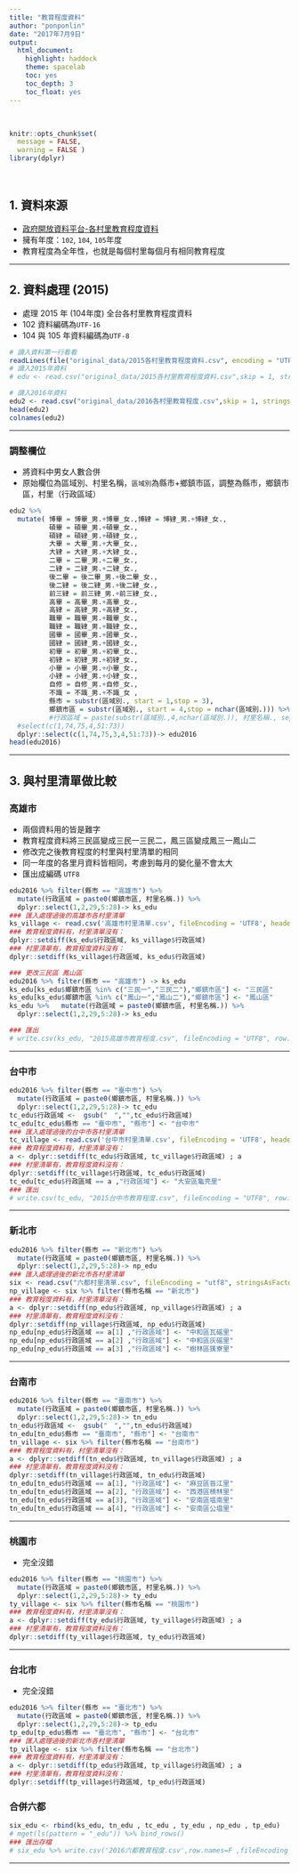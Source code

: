 ```yaml
---
title: "教育程度資料"
author: "ponponlin"
date: "2017年7月9日"
output: 
  html_document: 
    highlight: haddock
    theme: spacelab
    toc: yes
    toc_depth: 3
    toc_float: yes
---
```


<br/>

```r
knitr::opts_chunk$set(
  message = FALSE,
  warning = FALSE )
library(dplyr)
```

<br/>

## 1. 資料來源
- [政府開放資料平台-各村里教育程度資料](http://data.gov.tw/node/8409)
- 擁有年度：`102`, `104`, `105`年度
- 教育程度為全年性，也就是每個村里每個月有相同教育程度

------------

## 2. 資料處理 (2015)
- 處理 2015 年 (104年度) 全台各村里教育程度資料
- 102 資料編碼為`UTF-16`
- 104 與 105 年資料編碼為`UTF-8`

```r
# 讀入資料第一行看看
readLines(file("original_data/2015各村里教育程度資料.csv", encoding = "UTF-8"), n = 1)
# 讀入2015年資料
# edu <- read.csv("original_data/2015各村里教育程度資料.csv",skip = 1, stringsAsFactors = F, fileEncoding = "UTF8")

# 讀入2016年資料
edu2 <- read.csv("original_data/2016各村里教育程度.csv",skip = 1, stringsAsFactors = F, fileEncoding = "UTF8")
head(edu2)
colnames(edu2)
```

----------------

### 調整欄位
- 將資料中男女人數合併
- 原始欄位為區域別、村里名稱，`區域別`為縣市+鄉鎮市區，調整為縣市，鄉鎮市區，村里（行政區域）

```r
edu2 %>% 
  mutate( 博畢 = 博畢_男.+博畢_女.,博肄 = 博肄_男.+博肄_女.,
          碩畢 = 碩畢_男.+碩畢_女.,
          碩肄 = 碩肄_男.+碩肄_女.,
          大畢 = 大畢_男.+大畢_女.,
          大肄 = 大肄_男.+大肄_女.,
          二畢 = 二畢_男.+二畢_女.,
          二肄 = 二肄_男.+二肄_女.,
          後二畢 = 後二畢_男.+後二畢_女.,
          後二肄 = 後二肄_男.+後二肄_女.,
          前三肄 = 前三肄_男.+前三肄_女.,
          高畢 = 高畢_男.+高畢_女.,
          高肄 = 高肄_男.+高肄_女.,
          職畢 = 職畢_男.+職畢_女.,
          職肄 = 職肄_男.+職肄_女.,
          國畢 = 國畢_男.+國畢_女.,
          國肄 = 國肄_男.+國肄_女.,
          初畢 = 初畢_男.+初畢_女.,
          初肄 = 初肄_男.+初肄_女.,
          小畢 = 小畢_男.+小畢_女.,
          小肄 = 小肄_男.+小肄_女.,
          自修 = 自修_男.+自修_女.,
          不識 = 不識_男.+不識_女 ,
          縣市 = substr(區域別., start = 1,stop = 3),
          鄉鎮市區 = substr(區域別., start = 4,stop = nchar(區域別.))) %>%
          #行政區域 = paste(substr(區域別.,4,nchar(區域別.)), 村里名稱., sep = '') ) %>% 
  #select(c(1,74,75,4,51:73)) 
  dplyr::select(c(1,74,75,3,4,51:73))-> edu2016
head(edu2016)
```

--------------

## 3. 與村里清單做比較

### 高雄市
- 兩個資料用的皆是難字
- 教育程度資料將三民區變成三民一三民二，鳳三區變成鳳三一鳳山二
- 修改完之後教育程度的村里與村里清單的相同
- 同一年度的各里月資料皆相同，考慮到每月的變化量不會太大
- 匯出成編碼 `UTF8`

```r
edu2016 %>% filter(縣市 == "高雄市") %>% 
  mutate(行政區域 = paste0(鄉鎮市區, 村里名稱.)) %>% 
  dplyr::select(1,2,29,5:28)-> ks_edu
### 匯入處理過後的高雄市各村里清單
ks_village <- read.csv('高雄市村里清單.csv', fileEncoding = 'UTF8', header = T, stringsAsFactors = F)
### 教育程度資料有，村里清單沒有：
dplyr::setdiff(ks_edu$行政區域, ks_village$行政區域)
### 村里清單有，教育程度資料沒有：
dplyr::setdiff(ks_village$行政區域, ks_edu$行政區域)

### 更改三民區 鳳山區
edu2016 %>% filter(縣市 == "高雄市") -> ks_edu
ks_edu[ks_edu$鄉鎮市區 %in% c("三民一","三民二"),"鄉鎮市區"] <- "三民區"
ks_edu[ks_edu$鄉鎮市區 %in% c("鳳山一","鳳山二"),"鄉鎮市區"] <- "鳳山區"
ks_edu %>%   mutate(行政區域 = paste0(鄉鎮市區, 村里名稱.)) %>% 
  dplyr::select(1,2,29,5:28)-> ks_edu

### 匯出
# write.csv(ks_edu, "2015高雄市教育程度.csv", fileEncoding = "UTF8", row.names = F)

```

---------

### 台中市

```r
edu2016 %>% filter(縣市 == "臺中市") %>% 
  mutate(行政區域 = paste0(鄉鎮市區, 村里名稱.)) %>% 
  dplyr::select(1,2,29,5:28)-> tc_edu
tc_edu$行政區域 <-  gsub("　","",tc_edu$行政區域)
tc_edu[tc_edu$縣市 == "臺中市", "縣市"] <- "台中市"
### 匯入處理過後的台中市各村里清單
tc_village <- read.csv('台中市村里清單.csv', fileEncoding = 'UTF8', header = T, stringsAsFactors = F)
### 教育程度資料有，村里清單沒有：
a <- dplyr::setdiff(tc_edu$行政區域, tc_village$行政區域) ; a
### 村里清單有，教育程度資料沒有：
dplyr::setdiff(tc_village$行政區域, tc_edu$行政區域)
tc_edu[tc_edu$行政區域 == a ,"行政區域"] <- "大安區龜壳里"
### 匯出
# write.csv(tc_edu, "2015台中市教育程度.csv", fileEncoding = "UTF8", row.names = F)
```

-------

### 新北市

```r
edu2016 %>% filter(縣市 == "新北市") %>% 
  mutate(行政區域 = paste0(鄉鎮市區, 村里名稱.)) %>% 
  dplyr::select(1,2,29,5:28)-> np_edu
### 匯入處理過後的新北市各村里清單
six <- read.csv("六都村里清單.csv", fileEncoding = "utf8", stringsAsFactors = F)
np_village <- six %>% filter(縣市名稱 == "新北市")
### 教育程度資料有，村里清單沒有：
a <- dplyr::setdiff(np_edu$行政區域, np_village$行政區域) ; a
### 村里清單有，教育程度資料沒有：
dplyr::setdiff(np_village$行政區域, np_edu$行政區域)
np_edu[np_edu$行政區域 == a[1] ,"行政區域"] <- "中和區瓦磘里"
np_edu[np_edu$行政區域 == a[2] ,"行政區域"] <- "中和區灰磘里"
np_edu[np_edu$行政區域 == a[3] ,"行政區域"] <- "樹林區獇寮里"

```

---------

### 台南市

```r
edu2016 %>% filter(縣市 == "臺南市") %>% 
  mutate(行政區域 = paste0(鄉鎮市區, 村里名稱.)) %>% 
  dplyr::select(1,2,29,5:28)-> tn_edu
tn_edu$行政區域 <-  gsub("　","",tn_edu$行政區域)
tn_edu[tn_edu$縣市 == "臺南市", "縣市"] <- "台南市"
tn_village <- six %>% filter(縣市名稱 == "台南市")
### 教育程度資料有，村里清單沒有：
a <- dplyr::setdiff(tn_edu$行政區域, tn_village$行政區域) ; a
### 村里清單有，教育程度資料沒有：
dplyr::setdiff(tn_village$行政區域, tn_edu$行政區域)
tn_edu[tn_edu$行政區域 == a[1], "行政區域"] <- "麻豆區晉江里"
tn_edu[tn_edu$行政區域 == a[2], "行政區域"] <- "西港區檨林里"
tn_edu[tn_edu$行政區域 == a[3], "行政區域"] <- "安南區塭南里"
tn_edu[tn_edu$行政區域 == a[4], "行政區域"] <- "安南區公塭里"

```

---------

### 桃園市
- 完全沒錯

```r
edu2016 %>% filter(縣市 == "桃園市") %>% 
  mutate(行政區域 = paste0(鄉鎮市區, 村里名稱.)) %>% 
  dplyr::select(1,2,29,5:28)-> ty_edu
ty_village <- six %>% filter(縣市名稱 == "桃園市")
### 教育程度資料有，村里清單沒有：
a <- dplyr::setdiff(ty_edu$行政區域, ty_village$行政區域) ; a
### 村里清單有，教育程度資料沒有：
dplyr::setdiff(ty_village$行政區域, ty_edu$行政區域)

```

---------

### 台北市
- 完全沒錯

```r
edu2016 %>% filter(縣市 == "臺北市") %>% 
  mutate(行政區域 = paste0(鄉鎮市區, 村里名稱.)) %>% 
  dplyr::select(1,2,29,5:28)-> tp_edu
tp_edu[tp_edu$縣市 == "臺北市", "縣市"] <- "台北市"
### 匯入處理過後的新北市各村里清單
tp_village <- six %>% filter(縣市名稱 == "台北市")
### 教育程度資料有，村里清單沒有：
a <- dplyr::setdiff(tp_edu$行政區域, tp_village$行政區域) ; a
### 村里清單有，教育程度資料沒有：
dplyr::setdiff(tp_village$行政區域, tp_edu$行政區域)

```

### 合併六都

```r
six_edu <- rbind(ks_edu, tn_edu , tc_edu , ty_edu , np_edu , tp_edu)
# mget(ls(pattern = "_edu")) %>% bind_rows()
### 匯出存檔
# six_edu %>% write.csv('2016六都教育程度.csv',row.names=F ,fileEncoding = "UTF8")
```


---------

